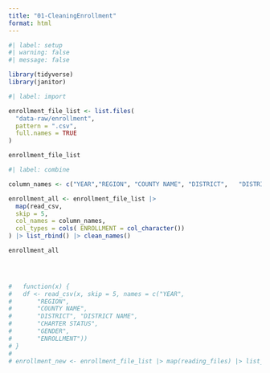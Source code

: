 ```yaml
---
title: "01-CleaningEnrollment"
format: html
---
```


```r
#| label: setup
#| warning: false
#| message: false

library(tidyverse)
library(janitor)
```

```r
#| label: import

enrollment_file_list <- list.files(
  "data-raw/enrollment",
  pattern = ".csv",
  full.names = TRUE
)

enrollment_file_list
```

```r
#| label: combine

column_names <- c("YEAR","REGION", "COUNTY NAME", "DISTRICT",	"DISTRICT NAME",	"CHARTER STATUS",	"GENDER",	"ENROLLMENT")

enrollment_all <- enrollment_file_list |> 
  map(read_csv,
  skip = 5,
  col_names = column_names,
  col_types = cols( ENROLLMENT = col_character())
) |> list_rbind() |> clean_names()

enrollment_all



  
#   function(x) {
#   df <- read_csv(x, skip = 5, names = c("YEAR",	
#       "REGION",	
#       "COUNTY NAME",	
#       "DISTRICT",	"DISTRICT NAME",	
#       "CHARTER STATUS",	
#       "GENDER",	
#       "ENROLLMENT"))
# }
# 
# enrollment_new <- enrollment_file_list |> map(reading_files) |> list_rbind() |> clean_names()

```


```r
```


